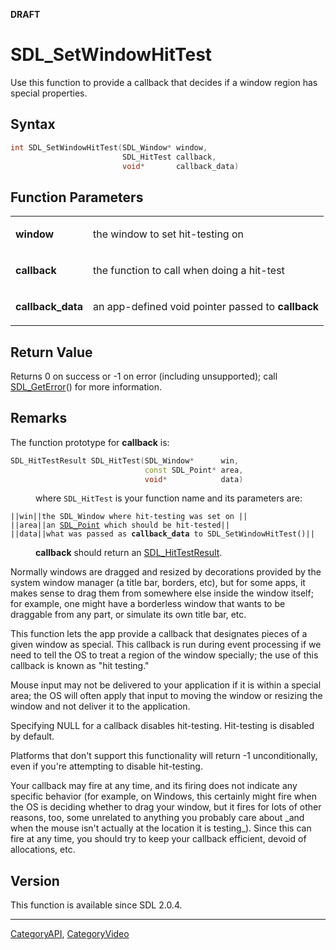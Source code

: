 <span color="red">'''DRAFT'''</span>

<!-- #*^*^*^*^*See http://wiki.libsdl.org/moin.cgi/SGFunctions for details on editing this page*^*^*^*^* -->


= SDL_SetWindowHitTest =
Use this function to provide a callback that decides if a window region has special properties.




== Syntax ==
<syntaxhighlight lang='c++'>
int SDL_SetWindowHitTest(SDL_Window* window,
                         SDL_HitTest callback,
                         void*       callback_data)
</syntaxhighlight>


== Function Parameters ==
{|
|'''window'''
|the window to set hit-testing on
|-
|'''callback'''
|the function to call when doing a hit-test
|-
|'''callback_data'''
|an app-defined void pointer passed to '''callback'''
|}


== Return Value ==
Returns 0 on success or -1 on error (including unsupported); call [[SDL_GetError]]() for more information.



== Remarks ==
The function prototype for '''callback''' is:
 <syntaxhighlight lang='c++'>
SDL_HitTestResult SDL_HitTest(SDL_Window*      win,
                              const SDL_Point* area,
                              void*            data)
</syntaxhighlight>
: where <code>SDL_HitTest</code> is your function name and its parameters are:
 ||<code>win</code>||the SDL_Window where hit-testing was set on ||
 ||<code>area</code>||an [[SDL_Point]] which should be hit-tested||
 ||<code>data</code>||what was passed as '''callback_data''' to SDL_SetWindowHitTest()||
: '''callback''' should return an [[SDL_HitTestResult]].

Normally windows are dragged and resized by decorations provided by the system window manager (a title bar, borders, etc), but for some apps, it makes sense to drag them from somewhere else inside the window itself; for example, one might have a borderless window that wants to be draggable from any part, or simulate its own title bar, etc.

This function lets the app provide a callback that designates pieces of a given window as special. This callback is run during event processing if we need to tell the OS to treat a region of the window specially; the use of this callback is known as "hit testing."

Mouse input may not be delivered to your application if it is within a special area; the OS will often apply that input to moving the window or resizing the window and not deliver it to the application.

Specifying NULL for a callback disables hit-testing. Hit-testing is disabled by default.

Platforms that don't support this functionality will return -1 unconditionally, even if you're attempting to disable hit-testing.

Your callback may fire at any time, and its firing does not indicate any specific behavior (for example, on Windows, this certainly might fire when the OS is deciding whether to drag your window, but it fires for lots of other reasons, too, some unrelated to anything you probably care about _and when the mouse isn't actually at the location it is testing_). Since this can fire at any time, you should try to keep your callback efficient, devoid of allocations, etc.

== Version ==
This function is available since SDL 2.0.4.

----
[[CategoryAPI]], [[CategoryVideo]]
<!-- #See the Style Guide for instructions on editing the footer. -->
